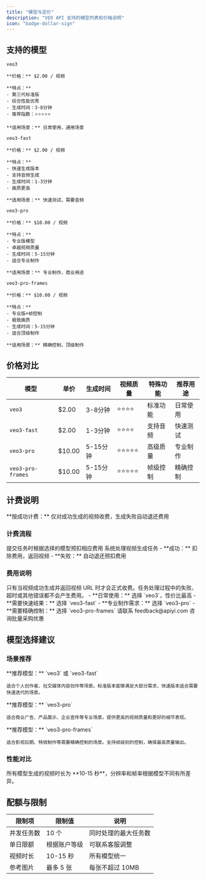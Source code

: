 ```yaml
---
title: "模型与定价"
description: "VEO API 支持的模型列表和价格说明"
icon: "badge-dollar-sign"
---
```


## 支持的模型

<CardGroup cols={2}>
  <Card title="VEO3" icon="sparkles">
    <div style={{ marginBottom: '8px' }}>
      <code style={{ fontSize: '14px', padding: '4px 8px', borderRadius: '4px', backgroundColor: '#f3f4f6' }}>veo3</code>
    </div>
    
    **价格：** $2.00 / 视频
    
    **特点：**
    - 第三代标准版
    - 综合性能优秀
    - 生成时间：3-8分钟
    - 推荐指数：⭐⭐⭐⭐⭐
    
    **适用场景：** 日常使用，通用场景
  </Card>

  <Card title="VEO3 Fast" icon="bolt">
    <div style={{ marginBottom: '8px' }}>
      <code style={{ fontSize: '14px', padding: '4px 8px', borderRadius: '4px', backgroundColor: '#f3f4f6' }}>veo3-fast</code>
    </div>
    
    **价格：** $2.00 / 视频
    
    **特点：**
    - 快速生成版本
    - 支持音频生成
    - 生成时间：1-3分钟
    - 画质更高
    
    **适用场景：** 快速测试，需要音频
  </Card>

  <Card title="VEO3 Pro" icon="crown">
    <div style={{ marginBottom: '8px' }}>
      <code style={{ fontSize: '14px', padding: '4px 8px', borderRadius: '4px', backgroundColor: '#f3f4f6' }}>veo3-pro</code>
    </div>
    
    **价格：** $10.00 / 视频
    
    **特点：**
    - 专业版模型
    - 卓越视频质量
    - 生成时间：5-15分钟
    - 适合专业制作
    
    **适用场景：** 专业制作，商业用途
  </Card>

  <Card title="VEO3 Pro Frames" icon="film">
    <div style={{ marginBottom: '8px' }}>
      <code style={{ fontSize: '14px', padding: '4px 8px', borderRadius: '4px', backgroundColor: '#f3f4f6' }}>veo3-pro-frames</code>
    </div>
    
    **价格：** $10.00 / 视频
    
    **特点：**
    - 专业版+帧控制
    - 极致画质
    - 生成时间：5-15分钟
    - 适合顶级制作
    
    **适用场景：** 精确控制，顶级制作
  </Card>
</CardGroup>

## 价格对比

| 模型 | 单价 | 生成时间 | 视频质量 | 特殊功能 | 推荐用途 |
|------|------|----------|----------|----------|----------|
| `veo3` | $2.00 | 3-8分钟 | ⭐⭐⭐⭐ | 标准功能 | 日常使用 |
| `veo3-fast` | $2.00 | 1-3分钟 | ⭐⭐⭐⭐ | 支持音频 | 快速测试 |
| `veo3-pro` | $10.00 | 5-15分钟 | ⭐⭐⭐⭐⭐ | 高级质量 | 专业制作 |
| `veo3-pro-frames` | $10.00 | 5-15分钟 | ⭐⭐⭐⭐⭐ | 帧级控制 | 精确控制 |

## 计费说明

<Info>
  **按成功计费：** 仅对成功生成的视频收费，生成失败自动退还费用
</Info>

### 计费流程

<Steps>
  <Step title="预扣费用">
    提交任务时根据选择的模型预扣相应费用
  </Step>
  <Step title="任务处理">
    系统处理视频生成任务
  </Step>
  <Step title="结果确认">
    - **成功：** 扣除费用，返回视频
    - **失败：** 自动退还预扣费用
  </Step>
</Steps>

### 费用说明

<Accordion>
  <AccordionItem title="什么情况下会收费？">
    只有当视频成功生成并返回视频 URL 时才会正式收费。任务处理过程中的失败、超时或其他错误都不会产生费用。
  </AccordionItem>
  
  <AccordionItem title="如何选择合适的模型？">
    - **日常使用：** 选择 `veo3`，性价比最高
    - **需要快速结果：** 选择 `veo3-fast`
    - **专业制作需求：** 选择 `veo3-pro`
    - **需要精确控制：** 选择 `veo3-pro-frames`
  </AccordionItem>
  
  <AccordionItem title="是否有批量优惠？">
    请联系 feedback@apiyi.com 咨询批量采购优惠
  </AccordionItem>
</Accordion>

## 模型选择建议

### 场景推荐

<Tabs>
  <Tab title="个人创作">
    **推荐模型：** `veo3` 或 `veo3-fast`
    
    适合个人创作者、社交媒体内容创作等场景。标准版本能够满足大部分需求，快速版本适合需要快速迭代的场景。
  </Tab>
  
  <Tab title="商业制作">
    **推荐模型：** `veo3-pro`
    
    适合商业广告、产品展示、企业宣传等专业场景。提供更高的视频质量和更好的细节表现。
  </Tab>
  
  <Tab title="影视制作">
    **推荐模型：** `veo3-pro-frames`
    
    适合影视后期、特效制作等需要精确控制的场景。支持帧级别的控制，确保最高质量输出。
  </Tab>
</Tabs>

### 性能对比

<Note>
  所有模型生成的视频时长为 **10-15 秒**，分辨率和帧率根据模型不同有所差异。
</Note>

## 配额与限制

| 限制项 | 限制值 | 说明 |
|--------|--------|------|
| 并发任务数 | 10 个 | 同时处理的最大任务数 |
| 单日限额 | 根据账户等级 | 可联系客服调整 |
| 视频时长 | 10-15 秒 | 所有模型统一 |
| 参考图片 | 最多 5 张 | 每张不超过 10MB |
